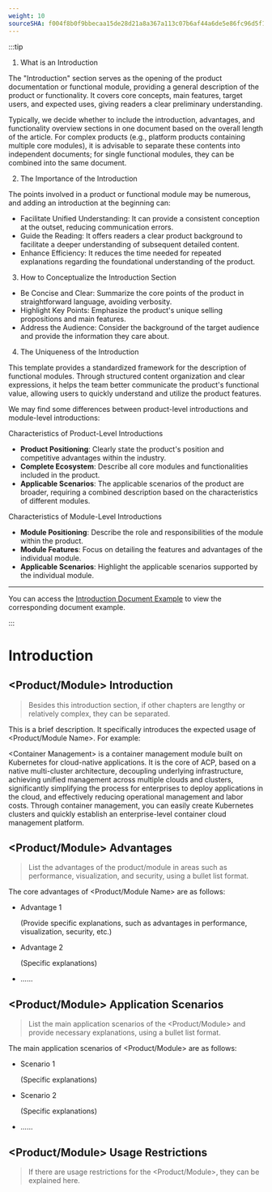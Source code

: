 ```yaml
---
weight: 10
sourceSHA: f004f8b0f9bbecaa15de28d21a8a367a113c07b6af44a6de5e86fc96d5f13741
---
```


:::tip

1. What is an Introduction

The "Introduction" section serves as the opening of the product documentation or functional module, providing a general description of the product or functionality. It covers core concepts, main features, target users, and expected uses, giving readers a clear preliminary understanding.

Typically, we decide whether to include the introduction, advantages, and functionality overview sections in one document based on the overall length of the article. For complex products (e.g., platform products containing multiple core modules), it is advisable to separate these contents into independent documents; for single functional modules, they can be combined into the same document.

2. The Importance of the Introduction

The points involved in a product or functional module may be numerous, and adding an introduction at the beginning can:

- Facilitate Unified Understanding: It can provide a consistent conception at the outset, reducing communication errors.
- Guide the Reading: It offers readers a clear product background to facilitate a deeper understanding of subsequent detailed content.
- Enhance Efficiency: It reduces the time needed for repeated explanations regarding the foundational understanding of the product.

3. How to Conceptualize the Introduction Section

- Be Concise and Clear: Summarize the core points of the product in straightforward language, avoiding verbosity.
- Highlight Key Points: Emphasize the product's unique selling propositions and main features.
- Address the Audience: Consider the background of the target audience and provide the information they care about.

4. The Uniqueness of the Introduction

This template provides a standardized framework for the description of functional modules. Through structured content organization and clear expressions, it helps the team better communicate the product's functional value, allowing users to quickly understand and utilize the product features.

We may find some differences between product-level introductions and module-level introductions:

Characteristics of Product-Level Introductions

- **Product Positioning**: Clearly state the product's position and competitive advantages within the industry.
- **Complete Ecosystem**: Describe all core modules and functionalities included in the product.
- **Applicable Scenarios**: The applicable scenarios of the product are broader, requiring a combined description based on the characteristics of different modules.

Characteristics of Module-Level Introductions

- **Module Positioning**: Describe the role and responsibilities of the module within the product.
- **Module Features**: Focus on detailing the features and advantages of the individual module.
- **Applicable Scenarios**: Highlight the applicable scenarios supported by the individual module.

---

You can access the [Introduction Document Example](https://product-doc-guide.alauda.cn/template/intro/example.html) to view the corresponding document example.

:::

# Introduction

## \<Product/Module> Introduction

> Besides this introduction section, if other chapters are lengthy or relatively complex, they can be separated.

This is a brief description. It specifically introduces the expected usage of \<Product/Module Name>. For example:

\<Container Management> is a container management module built on Kubernetes for cloud-native applications. It is the core of ACP, based on a native multi-cluster architecture, decoupling underlying infrastructure, achieving unified management across multiple clouds and clusters, significantly simplifying the process for enterprises to deploy applications in the cloud, and effectively reducing operational management and labor costs. Through container management, you can easily create Kubernetes clusters and quickly establish an enterprise-level container cloud management platform.

## \<Product/Module> Advantages

> List the advantages of the product/module in areas such as performance, visualization, and security, using a bullet list format.

The core advantages of \<Product/Module Name> are as follows:

- Advantage 1

  (Provide specific explanations, such as advantages in performance, visualization, security, etc.)

- Advantage 2

  (Specific explanations)

- ......

## \<Product/Module> Application Scenarios

> List the main application scenarios of the \<Product/Module> and provide necessary explanations, using a bullet list format.

The main application scenarios of \<Product/Module> are as follows:

- Scenario 1

  (Specific explanations)

- Scenario 2

  (Specific explanations)

- ......

## \<Product/Module> Usage Restrictions

> If there are usage restrictions for the \<Product/Module>, they can be explained here.
